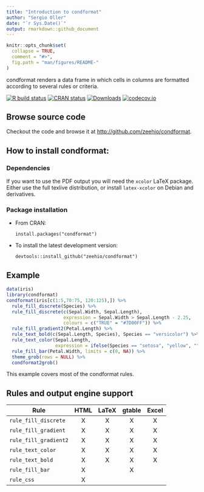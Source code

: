 ```yaml
---
title: "Introduction to condformat"
author: "Sergio Oller"
date: "`r Sys.Date()`"
output: rmarkdown::github_document
---
```


<!-- README.md is generated from README.Rmd. Please edit that file -->

```r
knitr::opts_chunk$set(
  collapse = TRUE,
  comment = "#>",
  fig.path = "man/figures/README-"
)
```

condformat renders a data frame in which
cells in columns are formatted according to several rules or criteria.

  <!-- badges: start -->
  
  [![R build status](https://github.com/zeehio/condformat/workflows/R-CMD-check/badge.svg)](https://github.com/zeehio/condformat/actions)
  [![CRAN status](https://www.r-pkg.org/badges/version/condformat)](https://CRAN.R-project.org/package=condformat)
  [![Downloads](https://cranlogs.r-pkg.org/badges/condformat)](https://cran.r-project.org/package=condformat)
  [![codecov.io](https://codecov.io/github/zeehio/condformat/coverage.svg?branch=master)](https://codecov.io/github/zeehio/condformat)
  
  <!-- badges: end -->

## Browse source code

Checkout the code and browse it at
[http://github.com/zeehio/condformat](http://github.com/zeehio/condformat).

## How to install condformat:

### Dependencies

If you want to use the PDF output you will need the `xcolor` LaTeX package.
Either use the full texlive distribution, or install `latex-xcolor` on Debian
and derivatives.

### Package installation

* From CRAN: 

    ```
    install.packages("condformat")
    ```

* To install the latest development version: 

    ```
    devtools::install_github("zeehio/condformat")
    ```

## Example

```r
data(iris)
library(condformat)
condformat(iris[c(1:5,70:75, 120:125),]) %>%
  rule_fill_discrete(Species) %>%
  rule_fill_discrete(c(Sepal.Width, Sepal.Length),
                     expression = Sepal.Width > Sepal.Length - 2.25,
                     colours = c("TRUE" = "#7D00FF")) %>%
  rule_fill_gradient2(Petal.Length) %>%
  rule_text_bold(c(Sepal.Length, Species), Species == "versicolor") %>%
  rule_text_color(Sepal.Length,
                  expression = ifelse(Species == "setosa", "yellow", "")) %>%
  rule_fill_bar(Petal.Width, limits = c(0, NA)) %>%
  theme_grob(rows = NULL) %>%
  condformat2grob()
```

This example covers most of the condformat rules.

## Rules and output engine support


| Rule                      | HTML | LaTeX | gtable | Excel |
| ------------------------ |:-----:|:-----:|:------:|:-----:|
| `rule_fill_discrete`     |   X   |   X   |   X    |   X   |
| `rule_fill_gradient`     |   X   |   X   |   X    |   X   |
| `rule_fill_gradient2`    |   X   |   X   |   X    |   X   |
| `rule_text_color`        |   X   |   X   |   X    |   X   |
| `rule_text_bold`         |   X   |   X   |   X    |   X   |
| `rule_fill_bar`          |   X   |       |   X    |       |
| `rule_css`               |   X   |       |        |       |

